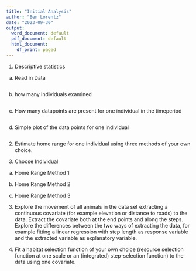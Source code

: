 ```yaml
---
title: "Initial Analysis"
author: "Ben Lorentz"
date: "2023-09-30"
output:
  word_document: default
  pdf_document: default
  html_document:
    df_print: paged
---
```


1. Descriptive statistics

a. Read in Data

```r

```

b. how many individuals examined

```r

```

c. How many datapoints are present for one individual in the timeperiod

```r

```

d. Simple plot of the data points for one individual 

```r

```

2. Estimate home range for one individual using three methods of your own choice.

0. Choose Individual

a. Home Range Method 1

b. Home Range Method 2

c. Home Range Method 3 

3. Explore the movement of all animals in the data set extracting a continuous covariate
(for example elevation or distance to roads) to the data. Extract the covariate both at the end points and along the steps. Explore the differences between the two ways of extracting the data, for example fitting a linear regression with step length as response variable and the extracted variable as explanatory variable.


4. Fit a habitat selection function of your own choice (resource selection function at one scale or an (integrated) step-selection function) to the data using one covariate.

